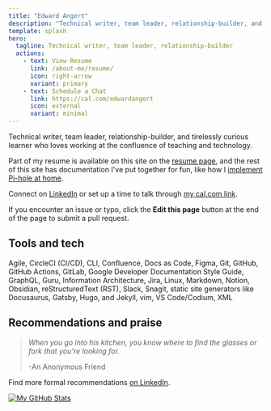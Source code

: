 ```yaml
---
title: "Edward Angert"
description: "Technical writer, team leader, relationship-builder, and tirelessly curious learner who loves working at the confluence of teaching and technology."
template: splash
hero:
  tagline: Technical writer, team leader, relationship-builder
  actions:
    - text: View Resume
      link: /about-me/resume/
      icon: right-arrow
      variant: primary
    - text: Schedule a Chat
      link: https://cal.com/edwardangert
      icon: external
      variant: minimal
---
```


Technical writer, team leader, relationship-builder, and tirelessly curious learner who loves working at the confluence of teaching and technology.

Part of my resume is available on this site on the [resume page](/about-me/resume/), and the rest of this site has documentation I've put together for fun, like how I [implement Pi-hole at home](/pi-hole/).

Connect on [LinkedIn](https://www.linkedin.com/in/edward-angert/) or set up a time to talk through [my cal.com link](https://cal.com/edwardangert).

If you encounter an issue or typo, click the **Edit this page** button at the end of the page to submit a pull request.

## Tools and tech

Agile, CircleCI (CI/CD), CLI, Confluence, Docs as Code, Figma, Git, GitHub, GitHub Actions, GitLab, Google Developer Documentation Style Guide, GraphQL, Guru, Information Architecture, Jira, Linux, Markdown, Notion, Obsidian, reStructuredText (RST), Slack, Snagit, static site generators like Docusaurus, Gatsby, Hugo, and Jekyll, vim, VS Code/Codium, XML

## Recommendations and praise

> _When you go into his kitchen, you know where to find the glasses or fork that you're looking for._
>
> -An Anonymous Friend

Find more formal recommendations [on LinkedIn](https://www.linkedin.com/in/edward-angert/details/recommendations/?detailScreenTabIndex=0).

[![My GitHub Stats](https://github-readme-stats.vercel.app/api/?username=EdwardAngert&count_private=true&theme=dracula&showicons=true)](https://github.com/EdwardAngert)
